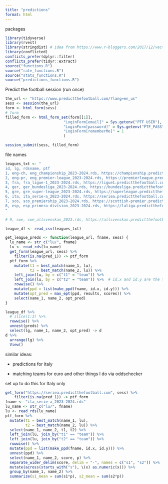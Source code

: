 ```yaml
---
title: "predictions"
format: html
---
```


packages

```r
library(tidyverse)
library(rvest)
library(stringdist) # idea from https://www.r-bloggers.com/2017/12/vectorize-fuzzy-matching/
library(conflicted)
conflicts_prefer(dplyr::filter)
conflicts_prefer(tidyr::extract)
source("functions.R")
source("rate_functions.R")
source("stats_functions.R")
source("predictions_functions.R")
```

Predict the football session (run once)

```r
the_url <- "https://www.predictthefootball.com/?lang=en_us"
sess <- session(the_url)
form <- html_form(sess)
# form
filled_form <- html_form_set(form[[1]],
                          "LoginForm[email]" = Sys.getenv("PTF_USER"),
                          "LoginForm[password]" = Sys.getenv("PTF_PASS"),
                          "LoginForm[rememberMe]" = 1
                          )

session_submit(sess, filled_form)
```

file names

```r
leagues_txt <- "
id, lg, rdsname, ptf
1, eng-ch, eng_championship_2023-2024.rds, https://championship.predictthefootball.com
2, eng-pr, eng_premier-league_2023-2024.rds, https://premierleague.predictthefootball.com
3, fra, fra_ligue-1_2023-2024.rds, https://ligue1.predictthefootball.com
4, ger, ger_bundesliga_2023-2024.rds, https://bundesliga.predictthefootball.com
5, gre, gre_super-league_2023-2024.rds, https://superleague.predictthefootball.com
6, ita, ita_serie-a_2023-2024.rds, https://seriea.predictthefootball.com
7, sco, sco_premiership_2023-2024.rds, https://scottish-premier.predictthefootball.com
8, esp, esp_primera-division_2023-2024.rds, https://laliga.predictthefootball.com
"

# 9, swe, swe_allsvenskan_2023.rds, https://allsvenskan.predictthefootball.com

league_df <- read_csv(leagues_txt)
```

```r
get_league_preds <- function(league_url, fname, sess) {
  lu_name <- str_c("lu/", fname)
  lu <- read_rds(lu_name)
  get_form(league_url, sess) %>% 
    filter(is.na(pred_1)) -> ptf_form
  ptf_form %>% 
    mutate(t1 = best_match(name_1, lu),
           t2 = best_match(name_2, lu)) %>% 
    left_join(lu, by = c("t1" = "team")) %>% 
    left_join(lu, by = c("t2" = "team")) %>%  # id.x and id.y are the teams to look up
    rowwise() %>% 
    mutate(ppd = list(make_ppd(fname, id.x, id.y))) %>% 
    mutate(opt_pred = max_ept(ppd, results, scores)) %>% 
    select(name_1, name_2, opt_pred)
}
```




```r
league_df %>% 
  # slice(1:3) %>% 
  rowwise() %>% 
  unnest(preds) %>% 
  select(lg, name_1, name_2, opt_pred) -> d
d %>% 
  arrange(lg) %>% 
  View()
```


similar ideas:

-   predictions for italy

-   matching teams for euro and other things I do via oddschecker

set up to do this for Italy only

```r
get_form("https://seriea.predictthefootball.com", sess) %>% 
    filter(is.na(pred_1)) -> ptf_form
fname <- "ita_serie-a_2023-2024.rds"
lu_name <- str_c("lu/", fname)
lu <- read_rds(lu_name)
ptf_form %>% 
  mutate(t1 = best_match(name_1, lu),
         t2 = best_match(name_2, lu)) %>%
  select(name_1, name_2, t1, t2) %>% 
  left_join(lu, join_by("t1" == "team")) %>% 
  left_join(lu, join_by("t2" == "team")) %>% 
  rowwise() %>% 
  mutate(ppd = list(make_ppd(fname, id.x, id.y))) %>%
  unnest(ppd) %>% 
  select(name_1, name_2, score, p) %>% 
  separate_wider_delim(score, delim = "-", names = c("s1", "s2")) %>% 
  mutate(across(starts_with("s"), \(x) as.numeric(x))) %>% 
  group_by(name_1, name_2) %>% 
  summarize(s1_mean = sum(s1*p), s2_mean = sum(s2*p))

```

